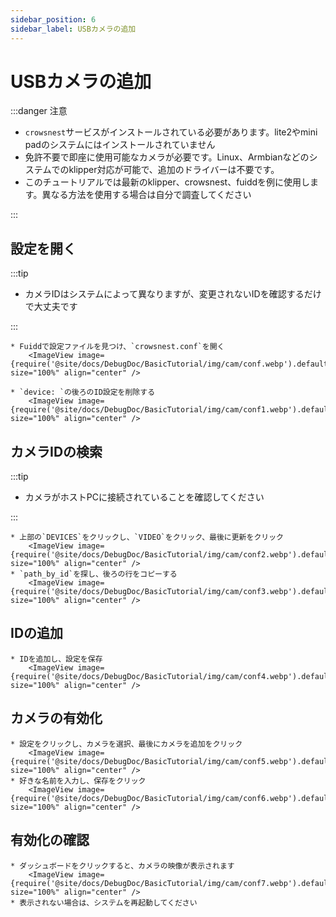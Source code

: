 ```yaml
---
sidebar_position: 6
sidebar_label: USBカメラの追加
---
```




# USBカメラの追加


:::danger 注意

* `crowsnest`サービスがインストールされている必要があります。lite2やmini padのシステムにはインストールされていません
* 免許不要で即座に使用可能なカメラが必要です。Linux、Armbianなどのシステムでのklipper対応が可能で、追加のドライバーは不要です。
* このチュートリアルでは最新のklipper、crowsnest、fuiddを例に使用します。異なる方法を使用する場合は自分で調査してください

:::

## 設定を開く

:::tip

* カメラIDはシステムによって異なりますが、変更されないIDを確認するだけで大丈夫です

:::

    * Fuiddで設定ファイルを見つけ、`crowsnest.conf`を開く
        <ImageView image={require('@site/docs/DebugDoc/BasicTutorial/img/cam/conf.webp').default} size="100%" align="center" />

    * `device: `の後ろのID設定を削除する
        <ImageView image={require('@site/docs/DebugDoc/BasicTutorial/img/cam/conf1.webp').default} size="100%" align="center" />

## カメラIDの検索

:::tip

* カメラがホストPCに接続されていることを確認してください

:::

    * 上部の`DEVICES`をクリックし、`VIDEO`をクリック、最後に更新をクリック
        <ImageView image={require('@site/docs/DebugDoc/BasicTutorial/img/cam/conf2.webp').default} size="100%" align="center" />
    * `path_by_id`を探し、後ろの行をコピーする
        <ImageView image={require('@site/docs/DebugDoc/BasicTutorial/img/cam/conf3.webp').default} size="100%" align="center" />

## IDの追加

    * IDを追加し、設定を保存
        <ImageView image={require('@site/docs/DebugDoc/BasicTutorial/img/cam/conf4.webp').default} size="100%" align="center" />

## カメラの有効化

    * 設定をクリックし、カメラを選択、最後にカメラを追加をクリック
        <ImageView image={require('@site/docs/DebugDoc/BasicTutorial/img/cam/conf5.webp').default} size="100%" align="center" />
    * 好きな名前を入力し、保存をクリック
        <ImageView image={require('@site/docs/DebugDoc/BasicTutorial/img/cam/conf6.webp').default} size="100%" align="center" />

## 有効化の確認

    * ダッシュボードをクリックすると、カメラの映像が表示されます
        <ImageView image={require('@site/docs/DebugDoc/BasicTutorial/img/cam/conf7.webp').default} size="100%" align="center" />
    * 表示されない場合は、システムを再起動してください